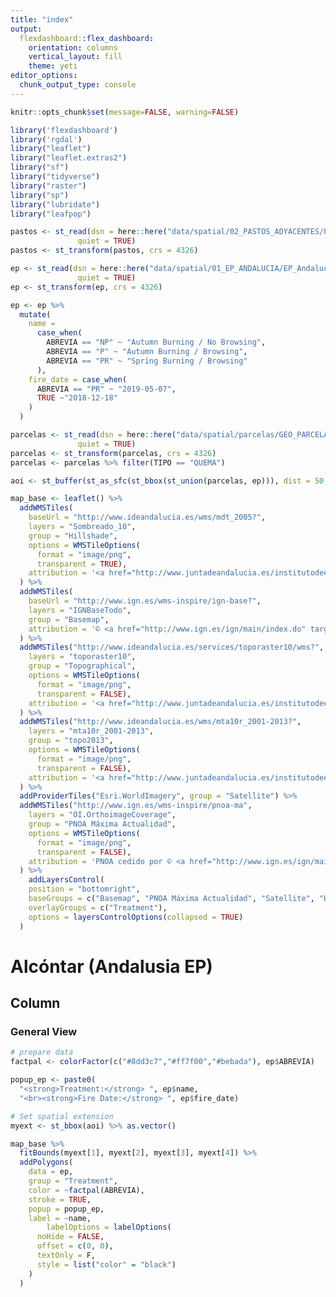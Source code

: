 ```yaml
---
title: "index"
output: 
  flexdashboard::flex_dashboard:
    orientation: columns
    vertical_layout: fill
    theme: yeti
editor_options: 
  chunk_output_type: console
---
```


```r
knitr::opts_chunk$set(message=FALSE, warning=FALSE)
```


```r
library('flexdashboard')
library('rgdal')
library("leaflet") 
library("leaflet.extras2")
library("sf")
library("tidyverse")
library("raster")
library("sp")
library("lubridate")
library("leafpop")
```

```r
pastos <- st_read(dsn = here::here("data/spatial/02_PASTOS_ADYACENTES/Pastos_adyacentes.shp"),
               quiet = TRUE)
pastos <- st_transform(pastos, crs = 4326)

ep <- st_read(dsn = here::here("data/spatial/01_EP_ANDALUCIA/EP_Andalucía.shp"),
               quiet = TRUE)
ep <- st_transform(ep, crs = 4326)

ep <- ep %>%
  mutate(
    name =
      case_when(
        ABREVIA == "NP" ~ "Autumn Burning / No Browsing",
        ABREVIA == "P" ~ "Autumn Burning / Browsing",
        ABREVIA == "PR" ~ "Spring Burning / Browsing"
      ),
    fire_date = case_when(
      ABREVIA == "PR" ~ "2019-05-07",
      TRUE ~"2018-12-18"
    )
  )

parcelas <- st_read(dsn = here::here("data/spatial/parcelas/GEO_PARCELAS.shp"),
               quiet = TRUE) 
parcelas <- st_transform(parcelas, crs = 4326)
parcelas <- parcelas %>% filter(TIPO == "QUEMA")
```


```r
aoi <- st_buffer(st_as_sfc(st_bbox(st_union(parcelas, ep))), dist = 50, endCapStyle = 'FLAT', joinStyle = 'MITRE', mitreLimit = 3) 
```

```r
map_base <- leaflet() %>%
  addWMSTiles(
    baseUrl = "http://www.ideandalucia.es/wms/mdt_2005?",
    layers = "Sombreado_10",
    group = "Hillshade",
    options = WMSTileOptions(
      format = "image/png", 
      transparent = TRUE),
    attribution = '<a href="http://www.juntadeandalucia.es/institutodeestadisticaycartografia" target="_blank">Instituto de Estadística y Cartografía de Andalucía</a>'
  ) %>%
  addWMSTiles(
    baseUrl = "http://www.ign.es/wms-inspire/ign-base?",
    layers = "IGNBaseTodo",
    group = "Basemap",
    attribution = '© <a href="http://www.ign.es/ign/main/index.do" target="_blank">Instituto Geográfico Nacional de España</a>'
  ) %>%  
  addWMSTiles("http://www.ideandalucia.es/services/toporaster10/wms?",
    layers = "toporaster10",
    group = "Topographical",
    options = WMSTileOptions(
      format = "image/png", 
      transparent = FALSE),
    attribution = '<a href="http://www.juntadeandalucia.es/institutodeestadisticaycartografia" target="_blank">Instituto de Estadística y Cartografía de Andalucía</a>'
  ) %>%
  addWMSTiles("http://www.ideandalucia.es/wms/mta10r_2001-2013?",
    layers = "mta10r_2001-2013",
    group = "topo2013",
    options = WMSTileOptions(
      format = "image/png", 
      transparent = FALSE),
    attribution = '<a href="http://www.juntadeandalucia.es/institutodeestadisticaycartografia" target="_blank">Instituto de Estadística y Cartografía de Andalucía</a>'
  ) %>% 
  addProviderTiles("Esri.WorldImagery", group = "Satellite") %>% 
  addWMSTiles("http://www.ign.es/wms-inspire/pnoa-ma",
    layers = "OI.OrthoimageCoverage",
    group = "PNOA Máxima Actualidad",
    options = WMSTileOptions(
      format = "image/png", 
      transparent = FALSE),
    attribution = 'PNOA cedido por © <a href="http://www.ign.es/ign/main/index.do" target="_blank">Instituto Geográfico Nacional de España</a>'
  ) %>% 
    addLayersControl(
    position = "bottomright",
    baseGroups = c("Basemap", "PNOA Máxima Actualidad", "Satellite", "Hillshade", "Topographical", "topo2013"),
    overlayGroups = c("Treatment"), 
    options = layersControlOptions(collapsed = TRUE)
  ) 
```


Alcóntar (Andalusia EP)
=============================================================================

Column {.tabset}
--------------------------------------------------------------------

### General View

```r
# prepare data
factpal <- colorFactor(c("#8dd3c7","#ff7f00","#bebada"), ep$ABREVIA)

popup_ep <- paste0(
  "<strong>Treatment:</strong> ", ep$name,
  "<br><strong>Fire Date:</strong> ", ep$fire_date)


```


```r
# Set spatial extension 
myext <- st_bbox(aoi) %>% as.vector()

map_base %>%
  fitBounds(myext[1], myext[2], myext[3], myext[4]) %>% 
  addPolygons(
    data = ep,
    group = "Treatment",
    color = ~factpal(ABREVIA),
    stroke = TRUE,
    popup = popup_ep,
    label = ~name,
        labelOptions = labelOptions(
      noHide = FALSE,
      offset = c(0, 0),
      textOnly = F,
      style = list("color" = "black")
    )
  ) 

```




